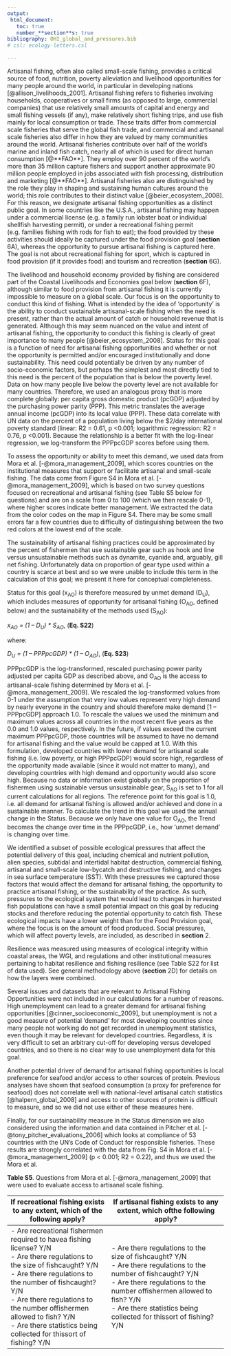 ```yaml
---
output:
 html_document:
   toc: true
   number_**section**s: true
bibliography: OHI_global_and_pressures.bib
# csl: ecology-letters.csl

---
```


<!-- NOTE to Mel from #737: I need to update how we did gdpppppc reference point -->

Artisanal fishing, often also called small-scale fishing, provides a critical source of food, nutrition, poverty alleviation and livelihood opportunities for many people around the world, in particular in developing nations [@allison_livelihoods_2001]. Artisanal fishing refers to fisheries involving households, cooperatives or small firms (as opposed to large, commercial companies) that use relatively small amounts of capital and energy and small fishing vessels (if any), make relatively short fishing trips, and use fish mainly for local consumption or trade. These traits differ from commercial scale fisheries that serve the global fish trade, and commercial and artisanal scale fisheries also differ in how they are valued by many communities around the world. Artisanal fisheries contribute over half of the world’s marine and inland fish catch, nearly all of which is used for direct human consumption [@**FAO**]. They employ over 90 percent of the world’s more than 35 million capture fishers and support another approximate 90 million people employed in jobs associated with fish processing, distribution and marketing [@**FAO**]. Artisanal fisheries also are distinguished by the role they play in shaping and sustaining human cultures around the world; this role contributes to their distinct value [@beier_ecosystem_2008]. For this reason, we designate artisanal fishing opportunities as a distinct public goal. In some countries like the U.S.A., artisanal fishing may happen under a commercial license (e.g. a family run lobster boat or individual shellfish harvesting permit), or under a recreational fishing permit (e.g. families fishing with rods for fish to eat); the food provided by these activities should ideally be captured under the food provision goal (**section** 6A), whereas the opportunity to pursue artisanal fishing is captured here. The goal is not about recreational fishing for sport, which is captured in food provision (if it provides food) and tourism and recreation (**section** 6G).

The livelihood and household economy provided by fishing are considered part of the Coastal Livelihoods and Economies goal below (**section** 6F), although similar to food provision from artisanal fishing it is currently impossible to measure on a global scale. Our focus is on the opportunity to conduct this kind of fishing. What is intended by the idea of ‘opportunity’ is the ability to conduct sustainable artisanal-scale fishing when the need is present, rather than the actual amount of catch or household revenue that is generated. Although this may seem nuanced on the value and intent of artisanal fishing, the opportunity to conduct this fishing is clearly of great importance to many people [@beier_ecosystem_2008]. Status for this goal is a function of need for artisanal fishing opportunities and whether or not the opportunity is permitted and/or encouraged institutionally and done sustainability. This need could potentially be driven by any number of socio-economic factors, but perhaps the simplest and most directly tied to this need is the percent of the population that is below the poverty level. Data on how many people live below the poverty level are not available for many countries. Therefore, we used an analogous proxy that is more complete globally: per capita gross domestic product (pcGDP) adjusted by the purchasing power parity (PPP). This metric translates the average annual income (pcGDP) into its local value (PPP). These data correlate with UN data on the percent of a population living below the $2/day international poverty standard (linear: R2 = 0.61, p <0.001; logarithmic regression: R2 = 0.76, p <0.001). Because the relationship is a better fit with the log-linear regression, we log-transform the PPPpcGDP scores before using them.

To assess the opportunity or ability to meet this demand, we used data from Mora et al. [-@mora_management_2009], which scores countries on the institutional measures that support or facilitate artisanal and small-scale fishing. The data come from Figure S4 in Mora et al. [-@mora_management_2009], which is based on two survey questions focused on recreational and artisanal fishing (see Table S5 below for questions) and are on a scale from 0 to 100 (which we then rescale 0-1), where higher scores indicate better management. We extracted the data from the color codes on the map in Figure S4. There may be some small errors far a few countries due to difficulty of distinguishing between the two red colors at the lowest end of the scale.

The sustainability of artisanal fishing practices could be approximated by the percent of fishermen that use sustainable gear such as hook and line versus unsustainable methods such as dynamite, cyanide and, arguably, gill net fishing. Unfortunately data on proportion of gear type used within a country is scarce at best and so we were unable to include this term in the calculation of this goal; we present it here for conceptual completeness.

Status for this goal (x<sub>AO</sub>) is therefore measured by unmet demand (D<sub>U</sub>), which includes measures of opportunity for artisanal fishing (O<sub>AO</sub>, defined below) and the sustainability of the methods used (S<sub>AO</sub>):

_x<sub>AO</sub> = (1 – D<sub>U</sub>) * S<sub>AO</sub>_, (**Eq. S22**)

where:

_D<sub>U</sub> = (1 – PPPpcGDP) * (1 – O<sub>AO</sub>)_, (**Eq. S23**)

PPPpcGDP is the log-transformed, rescaled purchasing power parity adjusted per capita GDP as described above, and O<sub>AO</sub> is the access to artisanal-scale fishing determined by Mora et al. [-@mora_management_2009]. We rescaled the log-transformed values from 0-1 under the assumption that very low values represent very high demand by nearly everyone in the country and should therefore make demand [1 – PPPpcGDP] approach 1.0. To rescale the values we used the minimum and maximum values across all countries in the most recent five years as the 0.0 and 1.0 values, respectively. In the future, if values exceed the current maximum PPPpcGDP, those countries will be assumed to have no demand for artisanal fishing and the value would be capped at 1.0. With this formulation, developed countries with lower demand for artisanal scale fishing (i.e. low poverty, or high PPPpcGDP) would score high, regardless of the opportunity made available (since it would not matter to many), and developing countries with high demand and opportunity would also score high. Because no data or information exist globally on the proportion of fishermen using sustainable versus unsustainable gear, S<sub>AO</sub> is set to 1 for all current calculations for all regions. The reference point for this goal is 1.0, i.e. all demand for artisanal fishing is allowed and/or achieved and done in a sustainable manner. To calculate the trend in this goal we used the annual change in the Status. Because we only have one value for O<sub>AO</sub>, the Trend becomes the change over time in the PPPpcGDP, i.e., how ‘unmet demand’ is changing over time.

We identified a subset of possible ecological pressures that affect the potential delivery of this goal, including chemical and nutrient pollution, alien species, subtidal and intertidal habitat destruction, commercial fishing, artisanal and small-scale low-bycatch and destructive fishing, and changes in sea surface temperature (SST). With these pressures we captured those factors that would affect the demand for artisanal fishing, the opportunity to practice artisanal fishing, or the sustainability of the practice. As such, pressures to the ecological system that would lead to changes in harvested fish populations can have a small potential impact on this goal by reducing stocks and therefore reducing the potential opportunity to catch fish. These ecological impacts have a lower weight than for the Food Provision goal, where the focus is on the amount of food produced. Social pressures, which will affect poverty levels, are included, as described in **section** 2.

Resilience was measured using measures of ecological integrity within coastal areas, the WGI, and regulations and other institutional measures pertaining to habitat resilience and fishing resilience (see Table S22 for list of data used). See general methodology above (**section** 2D) for details on how the layers were combined.

Several issues and datasets that are relevant to Artisanal Fishing Opportunities were not included in our calculations for a number of reasons. High unemployment can lead to a greater demand for artisanal fishing opportunities [@cinner_socioeconomic_2009], but unemployment is not a good measure of potential 'demand' for most developing countries since many people not working do not get recorded in unemployment statistics, even though it may be relevant for developed countries. Regardless, it is very difficult to set an arbitrary cut-off for developing versus developed countries, and so there is no clear way to use unemployment data for this goal.

Another potential driver of demand for artisanal fishing opportunities is local preference for seafood and/or access to other sources of protein. Previous analyses have shown that seafood consumption (a proxy for preference for seafood) does not correlate well with national-level artisanal catch statistics [@halpern_global_2008] and access to other sources of protein is difficult to measure, and so we did not use either of these measures here.

Finally, for our sustainability measure in the Status dimension we also considered using the information and data contained in Pitcher et al. [-@tony_pitcher_evaluations_2006] which looks at compliance of 53 countries with the UN’s Code of Conduct for responsible fisheries. These results are strongly correlated with the data from Fig. S4 in Mora et al. [-@mora_management_2009] (p < 0.001; R2 = 0.22), and thus we used the Mora et al.

**Table S5**. Questions from Mora et al. [-@mora_management_2009] that were used to evaluate access to artisanal scale fishing.

| If recreational fishing exists to any extent, which of the following apply?|If artisanal fishing exists to any extent, which ofthe following apply?|
|------|-------|
|- Are recreational fishermen required to havea  fishing license? Y/N  <br> - Are there regulations to the size of fishcaught? Y/N <br> - Are there regulations to the number of fishcaught? Y/N <br> - Are there regulations to the number offishermen allowed to fish? Y/N <br>- Are there statistics being collected for thissort of fishing? Y/N | - Are there regulations to the size of fishcaught? Y/N <br> - Are there regulations to the number of fishcaught? Y/N <br> - Are there regulations to the number offishermen allowed to fish? Y/N <br>- Are there statistics being collected for thissort of fishing? Y/N|                      
